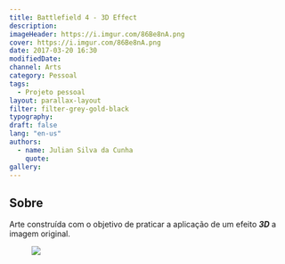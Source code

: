 ```yaml
---
title: Battlefield 4 - 3D Effect
description:
imageHeader: https://i.imgur.com/86Be8nA.png
cover: https://i.imgur.com/86Be8nA.png
date: 2017-03-20 16:30
modifiedDate:
channel: Arts
category: Pessoal
tags:
  - Projeto pessoal
layout: parallax-layout
filter: filter-grey-gold-black
typography:
draft: false
lang: "en-us"
authors:
  - name: Julian Silva da Cunha
    quote:
gallery:
---
```


## Sobre

Arte construída com o objetivo de praticar a aplicação de um efeito _**3D**_ a imagem original.

<figure>
  <img src="https://i.imgur.com/86Be8nA.png" className="mx-auto block" />
</figure>
